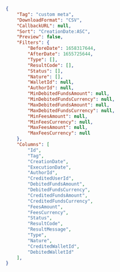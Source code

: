 ```json REST  
{
    "Tag": "custom meta",
    "DownloadFormat": "CSV",
    "CallbackURL": null,
    "Sort": "CreationDate:ASC",
    "Preview": false,
    "Filters": {
        "BeforeDate": 1658317644,
        "AfterDate": 1655725644,
        "Type": [],
        "ResultCode": [],
        "Status": [],
        "Nature": [],
        "WalletId": null,
        "AuthorId": null,
        "MinDebitedFundsAmount": null,
        "MinDebitedFundsCurrency": null,
        "MaxDebitedFundsAmount": null,
        "MaxDebitedFundsCurrency": null,
        "MinFeesAmount": null,
        "MinFeesCurrency": null,
        "MaxFeesAmount": null,
        "MaxFeesCurrency": null
    },
    "Columns": [
        "Id",
        "Tag",
        "CreationDate",
        "ExecutionDate",
        "AuthorId",
        "CreditedUserId",
        "DebitedFundsAmount",
        "DebitedFundsCurrency",
        "CreditedFundsAmount",
        "CreditedFundsCurrency",
        "FeesAmount",
        "FeesCurrency",
        "Status",
        "ResultCode",
        "ResultMessage",
        "Type",
        "Nature",
        "CreditedWalletId",
        "DebitedWalletId"
    ],
}  
```